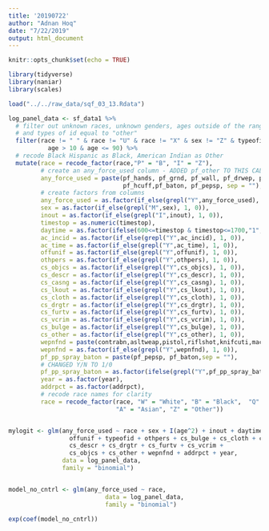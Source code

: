 ```yaml
---
title: '20190722'
author: "Adnan Hoq"
date: "7/22/2019"
output: html_document
---
```


```r
knitr::opts_chunk$set(echo = TRUE)
```

```r
library(tidyverse)
library(naniar)
library(scales)
```


```r
load("../../raw_data/sqf_03_13.Rdata")
```


```r

log_panel_data <- sf_data1 %>%
  # filter out unknown races, unknown genders, ages outside of the range 10-90,
  # and types of id equal to "other"
  filter(race != " " & race != "U" & race != "X" & sex != "Z" & typeofid != "O" &
           age > 10 & age <= 90) %>%
  # recode Black Hispanic as Black, American Indian as Other
  mutate(race = recode_factor(race,"P" = "B", "I" = "Z"),
         # create an any_force_used column - ADDED pf_other TO THIS CALCULATION
         any_force_used = paste(pf_hands, pf_grnd, pf_wall, pf_drwep, pf_ptwep,
                                pf_hcuff,pf_baton, pf_pepsp, sep = ""),
         # create factors from columns
         any_force_used = as.factor(if_else(grepl("Y",any_force_used), 1, 0)),
         sex = as.factor(if_else(grepl("M",sex), 1, 0)),
         inout = as.factor(if_else(grepl("I",inout), 1, 0)),
         timestop = as.numeric(timestop),
         daytime = as.factor(ifelse(600<=timestop & timestop<=1700,"1","0")),
         ac_incid = as.factor(if_else(grepl("Y",ac_incid), 1, 0)),
         ac_time = as.factor(if_else(grepl("Y",ac_time), 1, 0)),
         offunif = as.factor(if_else(grepl("Y",offunif), 1, 0)),
         othpers = as.factor(if_else(grepl("Y",othpers), 1, 0)),
         cs_objcs = as.factor(if_else(grepl("Y",cs_objcs), 1, 0)),
         cs_descr = as.factor(if_else(grepl("Y",cs_descr), 1, 0)),
         cs_casng = as.factor(if_else(grepl("Y",cs_casng), 1, 0)),
         cs_lkout = as.factor(if_else(grepl("Y",cs_lkout), 1, 0)),
         cs_cloth = as.factor(if_else(grepl("Y",cs_cloth), 1, 0)),
         cs_drgtr = as.factor(if_else(grepl("Y",cs_drgtr), 1, 0)),
         cs_furtv = as.factor(if_else(grepl("Y",cs_furtv), 1, 0)),
         cs_vcrim = as.factor(if_else(grepl("Y",cs_vcrim), 1, 0)),
         cs_bulge = as.factor(if_else(grepl("Y",cs_bulge), 1, 0)),
         cs_other = as.factor(if_else(grepl("Y",cs_other), 1, 0)),
         wepnfnd = paste(contrabn,asltweap,pistol,riflshot,knifcuti,machgun,othrweap, sep = ""),
         wepnfnd = as.factor(if_else(grepl("Y",wepnfnd), 1, 0)),
         pf_pp_spray_baton = paste(pf_pepsp, pf_baton,sep = ""),
         # CHANGED Y/N TO 1/0
         pf_pp_spray_baton = as.factor(ifelse(grepl("Y",pf_pp_spray_baton), 1, 0)),
         year = as.factor(year),
         addrpct = as.factor(addrpct),
         # recode race names for clarity
         race = recode_factor(race, "W" = "White", "B" = "Black",  "Q" ="Hispanic",
                              "A" = "Asian", "Z" = "Other"))


mylogit <- glm(any_force_used ~ race + sex + I(age^2) + inout + daytime + ac_incid + ac_time +
                 offunif + typeofid + othpers + cs_bulge + cs_cloth + cs_casng + cs_lkout +
                 cs_descr + cs_drgtr + cs_furtv + cs_vcrim +
                 cs_objcs + cs_other + wepnfnd + addrpct + year,
               data = log_panel_data,
               family = "binomial")


model_no_cntrl <- glm(any_force_used ~ race,
                           data = log_panel_data,
                           family = "binomial")

exp(coef(model_no_cntrl))

```